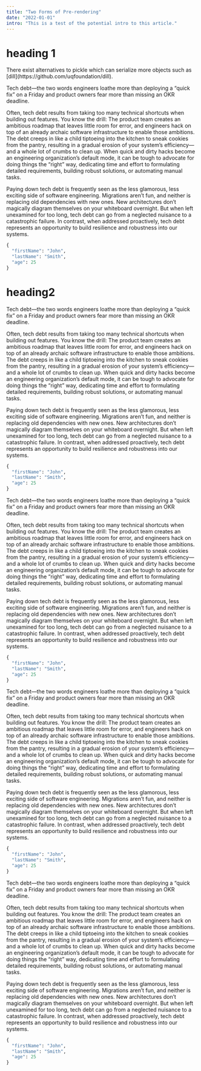```yaml
---
title: "Two Forms of Pre-rendering"
date: "2022-01-01"
intro: "This is a test of the potential intro to this article."
---
```


# heading 1

<NoticeBox notice="This is a Notice" noticeType="note">
  There exist alternatives to pickle which can serialize more objects such as
  [dill](https://github.com/uqfoundation/dill).
</NoticeBox>

Tech debt—the two words engineers loathe more than deploying a “quick fix” on a Friday and product owners fear more than missing an OKR deadline.

Often, tech debt results from taking too many technical shortcuts when building out features. You know the drill: The product team creates an ambitious roadmap that leaves little room for error, and engineers hack on top of an already archaic software infrastructure to enable those ambitions. The debt creeps in like a child tiptoeing into the kitchen to sneak cookies from the pantry, resulting in a gradual erosion of your system’s efficiency—and a whole lot of crumbs to clean up. When quick and dirty hacks become an engineering organization’s default mode, it can be tough to advocate for doing things the “right” way, dedicating time and effort to formulating detailed requirements, building robust solutions, or automating manual tasks.

Paying down tech debt is frequently seen as the less glamorous, less exciting side of software engineering. Migrations aren’t fun, and neither is replacing old dependencies with new ones. New architectures don’t magically diagram themselves on your whiteboard overnight. But when left unexamined for too long, tech debt can go from a neglected nuisance to a catastrophic failure. In contrast, when addressed proactively, tech debt represents an opportunity to build resilience and robustness into our systems.

```python
{
  "firstName": "John",
  "lastName": "Smith",
  "age": 25
}
```

# heading2

Tech debt—the two words engineers loathe more than deploying a “quick fix” on a Friday and product owners fear more than missing an OKR deadline.

Often, tech debt results from taking too many technical shortcuts when building out features. You know the drill: The product team creates an ambitious roadmap that leaves little room for error, and engineers hack on top of an already archaic software infrastructure to enable those ambitions. The debt creeps in like a child tiptoeing into the kitchen to sneak cookies from the pantry, resulting in a gradual erosion of your system’s efficiency—and a whole lot of crumbs to clean up. When quick and dirty hacks become an engineering organization’s default mode, it can be tough to advocate for doing things the “right” way, dedicating time and effort to formulating detailed requirements, building robust solutions, or automating manual tasks.

Paying down tech debt is frequently seen as the less glamorous, less exciting side of software engineering. Migrations aren’t fun, and neither is replacing old dependencies with new ones. New architectures don’t magically diagram themselves on your whiteboard overnight. But when left unexamined for too long, tech debt can go from a neglected nuisance to a catastrophic failure. In contrast, when addressed proactively, tech debt represents an opportunity to build resilience and robustness into our systems.

```python
{
  "firstName": "John",
  "lastName": "Smith",
  "age": 25
}
```

Tech debt—the two words engineers loathe more than deploying a “quick fix” on a Friday and product owners fear more than missing an OKR deadline.

Often, tech debt results from taking too many technical shortcuts when building out features. You know the drill: The product team creates an ambitious roadmap that leaves little room for error, and engineers hack on top of an already archaic software infrastructure to enable those ambitions. The debt creeps in like a child tiptoeing into the kitchen to sneak cookies from the pantry, resulting in a gradual erosion of your system’s efficiency—and a whole lot of crumbs to clean up. When quick and dirty hacks become an engineering organization’s default mode, it can be tough to advocate for doing things the “right” way, dedicating time and effort to formulating detailed requirements, building robust solutions, or automating manual tasks.

Paying down tech debt is frequently seen as the less glamorous, less exciting side of software engineering. Migrations aren’t fun, and neither is replacing old dependencies with new ones. New architectures don’t magically diagram themselves on your whiteboard overnight. But when left unexamined for too long, tech debt can go from a neglected nuisance to a catastrophic failure. In contrast, when addressed proactively, tech debt represents an opportunity to build resilience and robustness into our systems.

```python
{
  "firstName": "John",
  "lastName": "Smith",
  "age": 25
}
```

Tech debt—the two words engineers loathe more than deploying a “quick fix” on a Friday and product owners fear more than missing an OKR deadline.

Often, tech debt results from taking too many technical shortcuts when building out features. You know the drill: The product team creates an ambitious roadmap that leaves little room for error, and engineers hack on top of an already archaic software infrastructure to enable those ambitions. The debt creeps in like a child tiptoeing into the kitchen to sneak cookies from the pantry, resulting in a gradual erosion of your system’s efficiency—and a whole lot of crumbs to clean up. When quick and dirty hacks become an engineering organization’s default mode, it can be tough to advocate for doing things the “right” way, dedicating time and effort to formulating detailed requirements, building robust solutions, or automating manual tasks.

Paying down tech debt is frequently seen as the less glamorous, less exciting side of software engineering. Migrations aren’t fun, and neither is replacing old dependencies with new ones. New architectures don’t magically diagram themselves on your whiteboard overnight. But when left unexamined for too long, tech debt can go from a neglected nuisance to a catastrophic failure. In contrast, when addressed proactively, tech debt represents an opportunity to build resilience and robustness into our systems.

```python
{
  "firstName": "John",
  "lastName": "Smith",
  "age": 25
}
```

Tech debt—the two words engineers loathe more than deploying a “quick fix” on a Friday and product owners fear more than missing an OKR deadline.

Often, tech debt results from taking too many technical shortcuts when building out features. You know the drill: The product team creates an ambitious roadmap that leaves little room for error, and engineers hack on top of an already archaic software infrastructure to enable those ambitions. The debt creeps in like a child tiptoeing into the kitchen to sneak cookies from the pantry, resulting in a gradual erosion of your system’s efficiency—and a whole lot of crumbs to clean up. When quick and dirty hacks become an engineering organization’s default mode, it can be tough to advocate for doing things the “right” way, dedicating time and effort to formulating detailed requirements, building robust solutions, or automating manual tasks.

Paying down tech debt is frequently seen as the less glamorous, less exciting side of software engineering. Migrations aren’t fun, and neither is replacing old dependencies with new ones. New architectures don’t magically diagram themselves on your whiteboard overnight. But when left unexamined for too long, tech debt can go from a neglected nuisance to a catastrophic failure. In contrast, when addressed proactively, tech debt represents an opportunity to build resilience and robustness into our systems.

```python
{
  "firstName": "John",
  "lastName": "Smith",
  "age": 25
}
```
